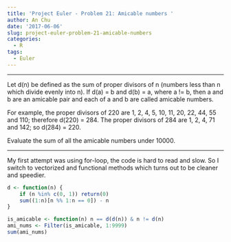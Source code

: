 ```yaml
---
title: 'Project Euler - Problem 21: Amicable numbers '
author: An Chu
date: '2017-06-06'
slug: project-euler-problem-21-amicable-numbers
categories:
  - R
tags:
  - Euler
---
```


---

Let d(n) be defined as the sum of proper divisors of n (numbers less than n
which divide evenly into n). If d(a) = b and d(b) = a, where a != b, then a and
b are an amicable pair and each of a and b are called amicable numbers.

For example, the proper divisors of 220 are 1, 2, 4, 5, 10, 11, 20, 22, 44, 55
and 110; therefore d(220) = 284. The proper divisors of 284 are 1, 2, 4, 71 and
142; so d(284) = 220.

Evaluate the sum of all the amicable numbers under 10000.

---

My first attempt was using for-loop, the code is hard to read and slow. So I
switch to vectorized and functional methods which turns out to be cleaner and
speedier.

```r
d <- function(n) {
    if (n %in% c(0, 1)) return(0)
    sum((1:n)[n %% 1:n == 0]) - n
}

is_amicable <- function(n) n == d(d(n)) & n != d(n)
ami_nums <- Filter(is_amicable, 1:9999)
sum(ami_nums)
```
